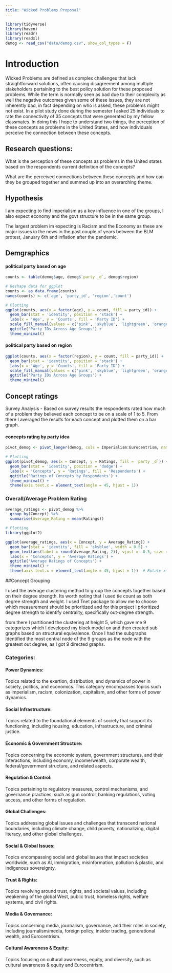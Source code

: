 ```yaml
---
title: "Wicked Problems Proposal"
---
```


```r
library(tidyverse)
library(haven)
library(readr)
library(readxl)
demog <- read_csv("data/demog.csv", show_col_types = F)
```

# Introduction

Wicked Problems are defined as complex challenges that lack straightforward solutions, often causing disagreement among multiple stakeholders pertaining to the best policy solution for these proposed problems. While the term is normally seen as bad due to their complexity as well the negative outcomes given some of these issues, they are not inherently bad, in fact depending on who is asked, these problems might not exist. In a pilot study done during the semester I asked 25 individuals to rate the connectivity of 35 concepts that were generated by my fellow classmates. In doing this I hope to understand two things, the perception of these concepts as problems in the United States, and how individuals perceive the connection between these concepts.

## Research questions:

What is the perception of these concepts as problems in the United states based on the respondents current definition of the concepts?

What are the perceived connections between these concepts and how can they be grouped together and summed up into an overarching theme.

## Hypothesis

I am expecting to find imperialism as a key influence in one of the groups, I also expect economy and the govt structure to be in the same group.

The largest problem im expecting is Racism and the Economy as these are major issues in the news in the past couple of years between the BLM protest, January 6th and inflation after the pandemic.

## Demgraphics

#### political party based on age

```r
counts <- table(demog$age, demog$`party _d`, demog$region)

# Reshape data for ggplot
counts <- as.data.frame(counts)
names(counts) <- c('age', 'party_id', 'region','count')

# Plotting
ggplot(counts, aes(x = factor(age), y = count, fill = party_id)) +
  geom_bar(stat = 'identity', position = 'stack') +
  labs(x = 'Age', y = 'Counts', fill = 'Party ID') +
  scale_fill_manual(values = c('pink', 'skyblue', 'lightgreen', 'orange')) +
  ggtitle('Party IDs Across Age Groups') +
  theme_minimal()
```

#### political party based on region

```r


ggplot(counts, aes(x = factor(region), y = count, fill = party_id)) +
  geom_bar(stat = 'identity', position = 'stack') +
  labs(x = 'Age', y = 'Counts', fill = 'Party ID') +
  scale_fill_manual(values = c('pink', 'skyblue', 'lightgreen', 'orange')) +
  ggtitle('Party IDs Across Age Groups') +
  theme_minimal()

```

## Concept ratings

Survey Analysis - Based on survey results the respondents rated how much of a problem they believed each concept to be on a scale of 1 to 5. From there I averaged the results for each concept and plotted them on a bar graph.

#### concepts rating by party idea

```r
pivot_demog <- pivot_longer(demog, cols = Imperialism:Eurocentrism, names_to = "Concept", values_to = "Ratings")

# Plotting
ggplot(pivot_demog, aes(x = Concept, y = Ratings, fill = `party _d`)) +
  geom_bar(stat = 'identity', position = 'dodge') +
  labs(x = 'Concepts', y = 'Ratings', fill = 'Respondents') +
  ggtitle('Ratings of Concepts by Respondents') +
  theme_minimal() +
  theme(axis.text.x = element_text(angle = 45, hjust = 1))
```

### Overall/Average Problem Rating

```r

average_ratings <- pivot_demog %>%
  group_by(Concept) %>%
  summarise(Average_Rating = mean(Ratings))

# Plotting
library(ggplot2)

ggplot(average_ratings, aes(x = Concept, y = Average_Rating)) +
  geom_bar(stat = 'identity', fill = 'skyblue', width = 0.5) +
  geom_text(aes(label = round(Average_Rating, 2)), vjust = -0.5, size = 3, color = "black") +
  labs(x = 'Concepts', y = 'Average Ratings') +
  ggtitle('Average Ratings of Concepts') +
  theme_minimal() +
  theme(axis.text.x = element_text(angle = 45, hjust = 1))  # Rotate x-axis labels for better readability
```

##Concept Grouping

I used the average clustering method to group the concepts together based on their degree strength. Its worth noting that I used tie count as both degree strength and weight. I used Tnet package to allow me to choose which measurement should be prioritized and for this project I prioritized degree strength to identify centrality, specifically out-degree strength.

from there I partitioned the clustering at height 5, which gave me 9 categorizes which I developed my block model on and then created sub graphs based on structural equivalence. Once I had the subgraphs Identified the most central node of the 9 groups as the node with the greatest out degree, as I got 9 directed graphs.

### Categories:

#### Power Dynamics:

Topics related to the exertion, distribution, and dynamics of power in society, politics, and economics. This category encompasses topics such as imperialism, racism, colonization, capitalism, and other forms of power dynamics.

#### Social Infrastructure:

Topics related to the foundational elements of society that support its functioning, including housing, education, infrastructure, and criminal justice.

#### Economic & Government Structure:

Topics concerning the economic system, government structures, and their interactions, including economy, income/wealth, corporate wealth, federal/government structure, and related aspects.

#### Regulation & Control:

Topics pertaining to regulatory measures, control mechanisms, and governance practices, such as gun control, banking regulations, voting access, and other forms of regulation.

#### Global Challenges:

Topics addressing global issues and challenges that transcend national boundaries, including climate change, child poverty, nationalizing, digital literacy, and other global challenges.

#### Social & Global Issues:

Topics encompassing social and global issues that impact societies worldwide, such as AI, immigration, misinformation, pollution & plastic, and indigenous sovereignty.

#### Trust & Rights:

Topics revolving around trust, rights, and societal values, including weakening of the global West, public trust, homeless rights, welfare systems, and civil rights.

#### Media & Governance:

Topics concerning media, journalism, governance, and their roles in society, including journalism/media, foreign policy, insider trading, generational wealth, and Eurocentrism.

#### Cultural Awareness & Equity:

Topics focusing on cultural awareness, equity, and diversity, such as cultural awareness & equity and Eurocentrism.
